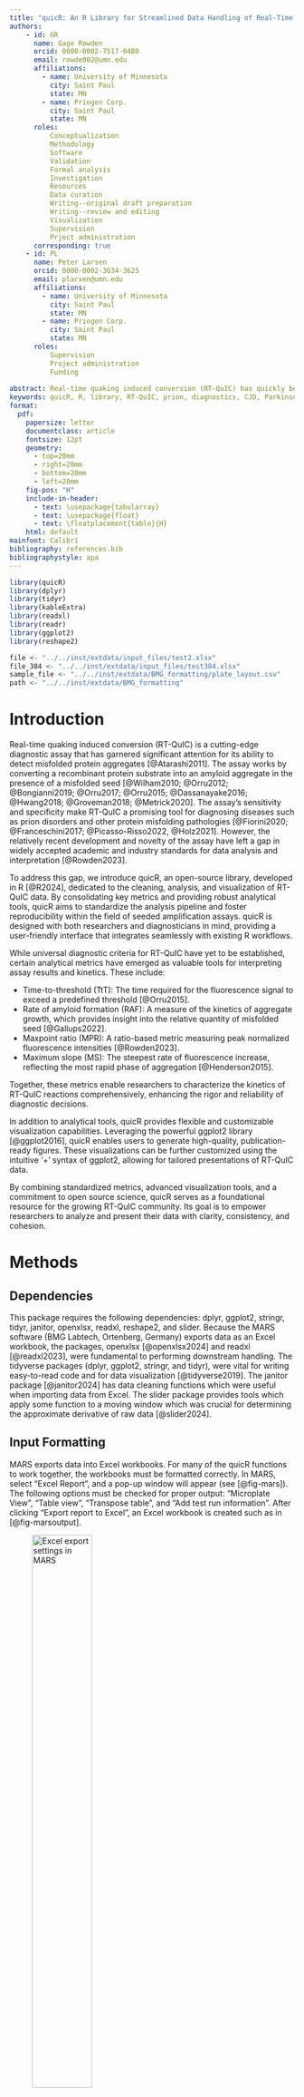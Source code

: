 ```yaml
---
title: "quicR: An R Library for Streamlined Data Handling of Real-Time Quaking Induced Conversion Assays"
authors:
    - id: GR
      name: Gage Rowden
      orcid: 0000-0002-7517-0480
      email: rowde002@umn.edu
      affiliations:
        - name: University of Minnesota
          city: Saint Paul
          state: MN
        - name: Priogen Corp.
          city: Saint Paul
          state: MN
      roles:
          Conceptualization
          Methodology
          Software
          Validation
          Formal analysis
          Investigation
          Resources
          Data curation
          Writing--original draft preparation
          Writing--review and editing
          Visualization
          Supervision
          Prject administration
      corresponding: true
    - id: PL
      name: Peter Larsen
      orcid: 0000-0002-3634-3625
      email: plarsen@umn.edu
      affiliations:
        - name: University of Minnesota
          city: Saint Paul
          state: MN
        - name: Priogen Corp.
          city: Saint Paul
          state: MN
      roles:
          Supervision
          Project administration
          Funding
      
abstract: Real-time quaking induced conversion (RT-QuIC) has quickly become an emerging diagnostic tool for protein misfolding disorders such as Creutzfeldt-Jakob disease and Parkinson's disease. Given that the technology is still relatively new, academic and industry standards for cleaning data and analyzing results have yet to be fully established. The open source R library, quicR, was developed to fill this lack of standardization. This library provides functions, which can be easily integrated into existing R workflows, for data curation, analysis, and vizualiztion.
keywords: quicR, R, library, RT-QuIC, prion, diagnostics, CJD, Parkinson's
format: 
  pdf:
    papersize: letter
    documentclass: article
    fontsize: 12pt
    geometry:
      - top=20mm
      - right=20mm
      - bottom=20mm
      - left=20mm
    fig-pos: "H"
    include-in-header: 
      - text: \usepackage{tabularray}
      - text: \usepackage{float}
      - text: \floatplacement{table}{H}
    html: default
mainfont: Calibri
bibliography: references.bib
bibliographystyle: apa
---
```

```r
library(quicR)
library(dplyr)
library(tidyr)
library(kableExtra)
library(readxl)
library(readr)
library(ggplot2)
library(reshape2)

file <- "../../inst/extdata/input_files/test2.xlsx"
file_384 <- "../../inst/extdata/input_files/test384.xlsx"
sample_file <- "../../inst/extdata/BMG_formatting/plate_layout.csv"
path <- "../../inst/extdata/BMG_formatting"
```


# Introduction
Real-time quaking induced conversion (RT-QuIC) is a cutting-edge diagnostic assay that has garnered significant attention for its ability to detect misfolded protein aggregates [@Atarashi2011]. The assay works by converting a recombinant protein substrate into an amyloid aggregate in the presence of a misfolded seed [@Wilham2010; @Orru2012; @Bongianni2019; @Orru2017; @Orru2015; @Dassanayake2016; @Hwang2018; @Groveman2018; @Metrick2020]. The assay's sensitivity and specificity make RT-QuIC a promising tool for diagnosing diseases such as prion disorders and other protein misfolding pathologies [@Fiorini2020; @Franceschini2017; @Picasso-Risso2022, @Holz2021]. However, the relatively recent development and novelty of the assay have left a gap in widely accepted academic and industry standards for data analysis and interpretation [@Rowden2023].

To address this gap, we introduce quicR, an open-source library, developed in R [@R2024], dedicated to the cleaning, analysis, and visualization of RT-QuIC data. By consolidating key metrics and providing robust analytical tools, quicR aims to standardize the analysis pipeline and foster reproducibility within the field of seeded amplification assays. quicR is designed with both researchers and diagnosticians in mind, providing a user-friendly interface that integrates seamlessly with existing R workflows.

While universal diagnostic criteria for RT-QuIC have yet to be established, certain analytical metrics have emerged as valuable tools for interpreting assay results and kinetics. These include:

-   Time-to-threshold (TtT): The time required for the fluorescence signal to exceed a predefined threshold [@Orru2015].
-   Rate of amyloid formation (RAF): A measure of the kinetics of aggregate growth, which provides insight into the relative quantity of misfolded seed [@Gallups2022].
-   Maxpoint ratio (MPR): A ratio-based metric measuring peak normalized fluorescence intensities [@Rowden2023].
-   Maximum slope (MS): The steepest rate of fluorescence increase, reflecting the most rapid phase of aggregation [@Henderson2015].

Together, these metrics enable researchers to characterize the kinetics of RT-QuIC reactions comprehensively, enhancing the rigor and reliability of diagnostic decisions.

In addition to analytical tools, quicR provides flexible and customizable visualization capabilities. Leveraging the powerful ggplot2 library [@ggplot2016], quicR enables users to generate high-quality, publication-ready figures. These visualizations can be further customized using the intuitive '+' syntax of ggplot2, allowing for tailored presentations of RT-QuIC data.

By combining standardized metrics, advanced visualization tools, and a commitment to open source science, quicR serves as a foundational resource for the growing RT-QuIC community. Its goal is to empower researchers to analyze and present their data with clarity, consistency, and cohesion.

# Methods

## Dependencies
This package requires the following dependencies: dplyr, ggplot2, stringr, tidyr, janitor, openxlsx, readxl, reshape2, and slider. Because the MARS software (BMG Labtech, Ortenberg, Germany) exports data as an Excel workbook, the packages, openxlsx [@openxlsx2024] and readxl [@readxl2023], were fundamental to performing downstream handling. The tidyverse packages (dplyr, ggplot2, stringr, and tidyr), were vital for writing easy-to-read code and for data visualization [@tidyverse2019]. The janitor package [@janitor2024] has data cleaning functions which were useful when importing data from Excel. The slider package provides tools which apply some function to a moving window which was crucial for determining the approximate derivative of raw data [@slider2024].

\newpage

## Input Formatting
MARS exports data into Excel workbooks. For many of the quicR functions to work together, the workbooks must be formatted correctly. In MARS, select "Excel Report", and a pop-up window will appear (see [@fig-mars]). The following options must be checked for proper output: "Microplate View", "Table view", "Transpose table", and "Add test run information". After clicking "Export report to Excel", an Excel workbook is created such as in [@fig-marsoutput].

![Excel export settings in MARS](images/MARS_settings.png){#fig-mars height=50%}

:::{#fig-marsoutput layout-nrow=2}
![Microplate view Excel spreadsheet. This is the first spreadsheet in the workbook and contains the plate layouts of any data the user exported from MARS. Typically, there is a header containing metadata followed by a number of named matrices.](images/sheet1.png){#fig-sheet1 height=50%}

![Table view Excel spreadsheet. This is the second spreadsheet in the workboook and contains columns of each well and time points. Each cell is a raw fluorescent value. This spreadsheet will also contain a header, but was excluded from this figure.](images/sheet2.png){#fig-sheet2 height=50%}

Excel spreadsheet exported from MARS.  
:::

## Key Metrics and Calculations
quicR has functions for calculating TtT, MPR, and MS. A graphical representation of these can be found in [@fig-metrics]. There is no dedicated function for RAF since it can simply be expressed as the inverse of TtT, and can therefore be calculated separately as in [@tbl-metrics].

TtT is calculated by iterating through each sample until a value is greater than the supplied threshold. It then determines the intersection between the previous and current read times and the threshold. If no value was found larger than the threshold, the total reaction run-time is returned.

MPR is defined as the maximum fluorescence divided by the background fluorescence. Thus, in order to calculate, the raw data must first be normalized against the background. This is done by choosing a cycle for background determination, and then dividing each read by that value. Once this is done, the MPR is taken as the max value.

Finally, MS is determined by approximating the maximum of the derivative of the raw data and is typically reported in units of $\Delta$RFU/h (i.e. the change in relative fluorescent units per hour). Originally, this was accomplished by applying a linear regression to a sliding window; however, this proved to be very computationally expensive. Now, the slopes are calculated using differences between two data points within the range of the sliding window. While this slightly reduces the accuracy of the approximation, it was decided that the improvement in computation time was worth the loss in accuracy.

![Example graphs highlighting the different calculated metrics. The red curve represents a raw data curve that has been normalized against background. MPR is calculated as the maximum fluorescent value achieved in the normalized raw data. TtT is determined as the time required to cross a given threshold (in this example, the threshold is 0.2). The blue curve represents the derivative of the raw data, and max slope is determined as the maximum of the derivative.](images/metric_example.png){#fig-metrics}

# Development
![Workflow hierarchy of the quicR package. Blue nodes indicate steps where BMG software is needed. Purple nodes indicate functions dedicated to handling metadata. Red nodes are functions that acquire and manipulate raw data. Orange nodes are functions which calculate some metric. Finally, yellow nodes represent endpoints in the data analysis.](images/workflow2.png){#fig-workflow}

quicR was developed to address the need for efficient data conversion and analysis of RT-QuIC data. The functions were designed with usability and reproducibility in mind, ensuring compatibility between multiple labs. Currently, the package accepts data exported from the proprietary MARS software (BMG Labtech, Ortenberg, Germany) as an Excel workbook.

This project was devloped using Git version control. GitHub workflows were utilized to ensure that the package is able to be installed on current operating systems. Additionally, tests were performed on each function using the testthat package [@testthat2011].

The functionality in this package revolves around data curation, metric calculations, and visualization. 

# Implementation
The implementation of the quicR package encompasses several streamlined processes designed to facilitate data input, cleaning, transformation, and analysis of real-time fluorescence data. This section provides a comprehensive guide to utilizing the package's key functionalities, detailing how to:

1.  Format and input sample data into Omega control software (BMG Labtech, Ortenberg, Germany).
2.  Extract, clean, and organize metadata and raw fluorescence data.
3.  Apply transformations and normalization to raw data for downstream analysis.
4.  Calculate critical analytical metrics, such as time-to-threshold (TtT), rate of amyloid formation (RAF), maxpoint ratio (MPR), and maximum slope (MS).

These steps are designed to enhance reproducibility, minimize manual data handling, and enable seamless integration with the MARS software workflow. Through practical examples, this section illustrates how each function operates, along with expected input and output formats, ensuring clarity and ease of use for researchers.

## Input of Sample IDs into Omega Control Software
The Omega control software allows input of a TXT file containing sample IDs, dilution factors, and their well locations. This file is uniquely formatted, and not easily reproduced manually. The function, "BMG_format", allows for input of a CSV file containing the plate layout (see @tbl-layout for proper formatting), and exports the formatted TXT file. The file can then be imported into the control software before running.

:::{#tbl-layout tbl-pos="ht"}
```{=latex}
\begin{tblr}{
  colspec = {|c|cccccccccccc|}, 
  row{1} = {font=\bfseries}, 
  column{1} = {font=\bfseries}, 
  rowhead = 1
}
  \hline
   & 1 & 2 & 3 & 4 & 5 & 6 & 7 & 8 & 9 & 10 & 11 & 12 \\ 
  \hline
  A & P & S01 & S02 & S03 & S04 & S05 & S06 & S07 & S08 & S09 & S10 & S11 \\ 
  B & P & S01 & S02 & S03 & S04 & S05 & S06 & S07 & S08 & S09 & S10 & S11 \\ 
  C & P & S01 & S02 & S03 & S04 & S05 & S06 & S07 & S08 & S09 & S10 & S11 \\ 
  D & P & S01 & S02 & S03 & S04 & S05 & S06 & S07 & S08 & S09 & S10 & S11 \\ 
  E & N & S01 & S02 & S03 & S04 & S05 & S06 & S07 & S08 & S09 & S10 & S11 \\ 
  F & N & S01 & S02 & S03 & S04 & S05 & S06 & S07 & S08 & S09 & S10 & S11 \\ 
  G & N & S01 & S02 & S03 & S04 & S05 & S06 & S07 & S08 & S09 & S10 & S11 \\ 
  H & N & S01 & S02 & S03 & S04 & S05 & S06 & S07 & S08 & S09 & S10 & S11 \\ 
  \hline
\end{tblr}
```
Example CSV file plate layout for input into the "BMG_format" function. The top left corner should be cell "A1" in the CSV file. The top numbered row and the left-most lettered column should never be altered.
:::

\newpage

### Formatted Plate Layout for MARS Input
The function, "BMG_format", includes the logical argument "write_file". If TRUE, it will create a TXT file. The path can be given to the "save_path" argument, and the file name can be supplied to the "save_name" argument. The text file will be formatted as follows, and can be imported into MARS.

```r
BMG_format(sample_file, write_file = TRUE)
```
```
A1  P      P
B1  P      P
C1  P      P
D1  P      P
E1  N      N
F1  N      N
G1  N      N
H1  N      N
A2  X1     S01
B2  X1     S01
C2  X1     S01
D2  X1     S01
E2  X1     S01
F2  X1     S01
G2  X1     S01
H2  X1     S01
```

## Data Cleaning and Transformation
The MARS software (BMG Labtech, Ortenberg, Germany) exports real-time data as an Excel workbook. Typically, the first sheet in the workbook will include microplate views of both raw data and metadata; however, the metadata on this page is what will be most useful. Those tables are the "Sample IDs" and the "Dilutions" tables (if dilutions were included in the export). For much of the downstream analysis, it is crucial the the "Sample IDs" table was exported. If there is no table, the user can simply add it manually (see [@fig-sheet1] for proper formatting).

### Retrieving Metadata
The metadata is defined as either sample-dependent or -independent. Sample-dependent metadata includes information such as sample IDs and dilution factors, whereas sample-independent metadata includes the date, time, reaction ID, etc.

The dependent metadata can be retrieved using the "organize_tables" and "convert_tables" functions. The former returns a list of tables, and the latter converts each table into a column in a single data frame. See @tbl-tables and @tbl-converted for example outputs of these functions.
\newpage
```r
tabs <- organize_tables(file)[-2]
```
```r
organize_tables(file)
```

```r
#| label: tbl-tables
#| tbl-cap: Sample IDs and Dilution Factors. Note that these are the same tables shown in [@fig-sheet1].
rename <- function(x) {
  names(x) <- 1:12
  rownames(x) <- LETTERS[1:8]
  return(x)
}

tabs$`Sample IDs` %>%
  as.data.frame() %>%
  rename() %>%
  kable(
    format = "latex",
    booktabs = TRUE,
    linesep = "",
    align = rep("c", 12)
  ) %>%
  column_spec(1, border_left = TRUE, border_right = TRUE, bold = TRUE) %>%
  column_spec(13, border_right = TRUE) %>%
  row_spec(0, bold = TRUE) %>%
  kable_styling(full_width = TRUE, font_size = 10)

tabs$Dilutions %>%
  as.data.frame() %>%
  rename() %>%
  kable(
    format = "latex",
    booktabs = TRUE,
    linesep = "",
    align = rep("c", 12)
  ) %>%
  column_spec(1, border_left = TRUE, border_right = TRUE, bold = TRUE) %>%
  column_spec(13, border_right = TRUE) %>%
  row_spec(0, bold = TRUE) %>%
  kable_styling(full_width = TRUE, font_size = 10)
```

```r
organize_tables(file) %>% convert_tables()
```
```r
#| label: tbl-converted
#| tbl-cap: The tables extracted from the "organize_tables" function are converted into columns in a dataframe. This format is much more compatible with downstream analysis.
tabs <- convert_tables(tabs)
tabs %>% head(12) %>% kable(row.names = FALSE, align = c("c", "c"))
```

\newpage

### Sample Locations
Samples locations can be extracted based on their well ID. The "get_sample_locations" function accepts additional arguments if dilution factors were exported from MARS. The "dilution_fun" argument will supply a function for transforming the dilution factors (e.g. if the user would want to perform a log transformation). This output of this function is critical as an argument in "plate_view" function which is further explained in the visualization section.

```r
get_sample_locations(
  file, 
  dilution_bool = TRUE, 
  dilution_fun = function(x) 
    -log10(x), 
  sep = " "
)
```
```r
get_sample_locations(
  file, dilution_bool = TRUE, dilution_fun = function(x) -log10(x), sep = " "
) %>%
  head(12) %>%
  kable(row.names = FALSE, align = c("c", "c"))
```

### Sample-Independent Metadata
The independent metadata can be retrieved using the "get_meta" function. This data is included in the header of the excel workbook.

```r
get_meta(file)
```
```r
get_meta(file) %>%
  mutate_at("Meta_info", ~gsub("\\\\", "/", .)) %>%
  kable(row.names = FALSE)
```

## Retrieving and Manipulating Raw Data
The raw, real-time data is typically found on the second sheet of the Excel workbook. There are three functions dedicated to the retrieval and cleaning of raw data.
1.  get_real: Retrieves the raw data from the Excel file, and outputs it as a dataframe.
2.  transpose_real: Swaps the rows and columns which makes some downstream analyses easier.
3.  normalize_RFU: normalizes the raw data by dividing each read by background fluorescence at a given cycle.

### Retrieve Raw Data
Raw data can be retrieved using the "get_real" function. The logical argument, "ordered", indicates whether the user would prefer the columns to be ordered by well or by sample ID. By default, it is FALSE which will order the data by well. This should almost always be the case for easier integration with other downstream functions. Additionally, since there can be more than one instance of real-time data (depending on if the user added some calculations in MARS), "get_real" returns a list of dataframes. Therefore, the output should be indexed to access the data frame of interest.
```r
get_real(file)[[1]]
```
```r
columns <- 8
df_ <- get_real(file, ordered = FALSE)[[1]] %>% as.data.frame()
df_[1:11, 1:columns] %>% kable(row.names = FALSE, align = rep("c", columns))
```

\newpage

### Transpose Raw Data
This data is structured such that each sample is its own column (variable) and each row (observation) is a time point. While this format is technically correct, a transposed format is more ideal for some downstream manipulation. This operation is performed using the function, "transpose_real". After transposition, each time point is an individual column (variable), and each sample is an individual row (observation).

```r
get_real(file)[[1]] %>% transpose_real()
```
```r
columns <- 12
transpose_real(df_)[1:7, 1:columns] %>% 
  kable(row.names = FALSE, align = rep("c", columns))
```

### Normalize Raw Data
The function "normalize_RFU" will convert the raw data into a background normalized data set. The function includes two additional arguments, "bg_cycle" (the cycle which will be used as the background fluorescence value) and "transposed" (if FALSE, will make a call to the "transpose_real" function). Note that the fourth time point is all "1's" since this was designated the background cycle.

```r
get_real(file)[[1]] %>% normalize_RFU(transposed = FALSE)
```
```r
df_norm <- normalize_RFU(df_, bg_cycle = 4, transposed = FALSE)

df_norm[1:7, 1:columns] %>%
  mutate_at(2:ncol(.), ~round(as.numeric(.), 2)) %>%
  kable(row.names = FALSE, align = rep("c", columns))

df_norm <- df_norm %>%
  mutate(`Sample IDs` = tabs$`Sample IDs`)
```

\newpage

## Calculations
There are three analytical metrics with dedicated functions: time-to-threshold (TtT), maxpoint ratio (MPR), and maximum slope (MS). The rate of amyloid formation does not have a designated function since it is simply the inverse of the time-to-threshold. Each function below accepts input from the "transpose_real" or the "normalize_RFU" functions. See @tbl-metrics for an example of the output of these functions.

### Thresholds
Many publications have different methods of determining thresholds. By and large, the most popular method is to take the average background fluorescence of the entire plate and add some multiple of standard deviations. The quicR package provides the "calculate_threshold" function for this purpose. A value can be provided as the optional argument, "multiplier", which will be applied to the standard deviation.
```r
get_real(file)[[1]] %>% 
  calculate_threshold(method = "stdev", multiplier = 10)
```
```r
calculate_threshold(df_, method = "stdev", multiplier = 10)
```

### Time-to-threshold & Rate of Amyloid Formation
TtT is calculated using the "calculate_TtT" function. The function must be supplied a threshold; default value is 2 (i.e. twice the background fluorescence if the data is normalized). A starting column should also be given as an integer; default value is 3. This is essentially asking how many columns of metadata are included before the fluorescence reads begin. 

TtT is calculated by iterating through each row and checking if a value is greater than the threshold. If the value is greater, the slope of the previous time-point to the current time-point is calculated, and the time intersection of the current read is returned.

### Maxpoint Ratio
MPR is calculated by the "calculate_MPR" function. Data must be normalized in order to derive this metric. In a normalized data set, the MPR is simply the maximum value achieved during the run. Raw data can be passed to this function, but the argument, "data_is_norm", must be set to TRUE. This will pass the raw data to "normalize_RFU" before calculating the MPR values.

### Maximum Slope
MS is calculated by the "calculate_MS" function. The function iterates through each row using a rolling window which can be adjusted (default value is 3). Given the window size, the slope is calculated based on change in fluorescence divided by the range of the window. The MS is simply the largest slope value recorded. The units are typically reported as $\Delta$RFU/h.

\newpage

```r
df_norm <- get_real(file) %>% normalize_RFU()

data.frame("Sample IDs" = tabs$`Sample IDs`) %>%
  mutate(
    Dilutions = -log10(tabs$dilutions),
    MPR = calculate_MPR(df_norm, start_col = 3, data_is_norm = TRUE),
    MS  = calculate_MS(df_norm, data_is_norm = TRUE),
    TtT = calculate_TtT(df_norm, threshold = 2, start_col = 3),
    RAF = 1 / TtT
  )
```

```r
#| label: tbl-metrics
#| tbl-cap: Calculated metrics
#| tbl-cap-location: top
df_analyzed <- data.frame("Sample IDs" = tabs$`Sample IDs`, check.names = FALSE) %>%
  mutate(
    Dilutions = -log10(tabs$Dilutions %>% na.omit() %>% as.numeric()),
    MPR = calculate_MPR(df_norm, start_col = 3, data_is_norm = TRUE) %>% round(2),
    MS = calculate_MS(df_norm, data_is_norm = TRUE) %>% round(3),
    TtT = calculate_TtT(df_norm, threshold = 2, start_col = 3) %>% round(2),
    RAF = (1 / TtT) %>% round(4)
  )
df_analyzed%>%
  head(12) %>%
  kable(row.names = FALSE, align = rep("c", ncol(df_analyzed)))
```

\newpage

## Visualization

### Plate View
The "plate_view" function requires *un-transposed* data and sample locations as arguments. It also has an argument for plate type which will either be 96 or 384.
```r
#| fig-width: 12
#| fig-height: 8
sample_locations <- get_sample_locations(
  file, 
  dilution_bool = TRUE,
  dilution_fun = function(x) -log10(x)
)

plate_view(df_, sample_locations)
```

\newpage

### Summary Plots
```r
#| fig-width: 8
#| fig-height: 6.5
df_analyzed %>%
  melt(id.vars = c("Sample IDs", "Dilutions")) %>%
  mutate_at("Dilutions", as.factor) %>%
  
  ggplot(aes(`Sample IDs`, value, fill = Dilutions)) +
    geom_boxplot() +
    facet_wrap(~variable, scales = "free") +
    theme(
      legend.position = "bottom",
      strip.text = element_text(face = "bold"),
      axis.text.x = element_text(angle = 45, hjust = 1, vjust = 1),
      axis.title = element_blank()
    )
```



# Usage

## Installation
```r
# Latest CRAN release
install.packages("quicR")

# Development version
devtools::install_github("gage1145/quicR")
```

# Validation & Performance

# Discussion

# Conclusion
quicR provides improved and standardized methods for analyzing RT-QuIC data. 

# Acknowledgments

# References
::: {#refs}
:::


